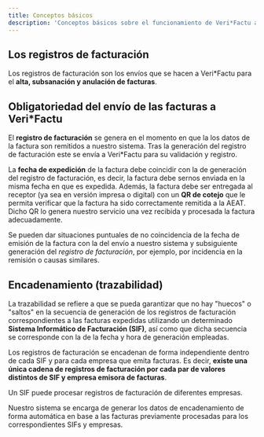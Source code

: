 ```yaml
---
title: Conceptos básicos
description: 'Conceptos básicos sobre el funcionamiento de Veri*Factu a través de KubiFACTU'
---
```



## Los registros de facturación

Los registros de facturación son los envíos que se hacen a Veri*Factu para el **alta, subsanación y anulación de facturas**.

## Obligatoriedad del envío de las facturas a Veri*Factu

El **registro de facturación** se genera en el momento en que la los datos de la factura son remitidos a nuestro sistema. Tras la generación del registro de facturación este se envía a Veri*Factu para su validación y registro.

La **fecha de expedición** de la factura debe coincidir con la de generación del registro de facturación, es decir, la factura debe sernos enviada en la misma fecha en que es expedida. Además, la factura debe ser entregada al receptor (ya sea en versión impresa o digital) con un **QR de cotejo** que le permita verificar que la factura ha sido correctamente remitida a la AEAT. Dicho QR lo genera nuestro servicio una vez recibida y procesada la factura adecuadamente.

Se pueden dar situaciones puntuales de no coincidencia de la fecha de emisión de la factura con la del envío a nuestro sistema y subsiguiente generación del *registro de facturación*, por ejemplo, por incidencia en la remisión o causas similares.

## Encadenamiento (trazabilidad)

La trazabilidad se refiere a que se pueda garantizar que no hay "huecos" o "saltos" en la secuencia de generación de los registros de facturación correspondientes a las facturas expedidas utilizando un determinado **Sistema Informático de Facturación (SIF)**, así como que dicha secuencia se corresponde con la de la fecha y hora de generación empleadas.

Los registros de facturación se encadenan de forma independiente dentro de cada SIF y para cada empresa que emita facturas. Es decir, **existe una única cadena de registros de facturación por cada par de valores distintos de SIF y empresa emisora de facturas**.

<Note>Un SIF puede procesar registros de facturación de diferentes empresas.</Note>

<Info>Nuestro sistema se encarga de generar los datos de encadenamiento de forma automática en base a las facturas previamente procesadas para los correspondientes SIFs y empresas.</Info>

<ClientDefaultHeaders />
